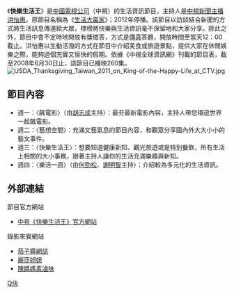 《'''快樂生活王'''》是[[中國電視公司|中國電視公司]]（中視）的生活資訊節目，主持人是[[中視新聞|中視新聞]][[新聞主播|主播]][[洪怡惠|洪怡惠]]，原節目名稱為《[[生活大贏家|生活大贏家]]》；2012年停播。該節目以訪談結合新聞的方式將生活訊息傳達給大眾，標榜將快樂與生活資訊毫不保留地和大家分享。除此之外，節目中會不定時地開放有獎徵答，方式是[[傳真|傳真]]答題，開放時間至當天12：00截止。洪怡惠以生動活潑的方式在節目中介紹美食或旅遊景點，提供大家在休閒娛樂之際，能夠過個充實又愉快的假期。依據《中視全球資訊網》刊載的節目表，截至2008年6月30日止，該節目已播映260集。
[[File:USDA_Thanksgiving_Taiwan_2011_on_King-of-the-Happy-Life_at_CTV.jpg|thumb]]

== 節目內容 ==
*週一：〈飆電影〉（由[[胡志成|胡志成]]主持）：最夯最新電影內容，主持人帶您環遊世界一起飆電影。
*週二：〈藝想空間〉：充滿文藝氣息的節目內容，和觀眾分享國內外大大小小的藝文事件。
*週三：〈快樂生活王〉：想要知道健康新知、觀光旅遊或是特別餐飲，所有生活上相關的大小事務，跟著主持人讓你的生活充滿樂趣與新知。
*週四：〈樂活一週〉（由[[何勁松|何勁松]]、[[謝明智|謝明智]]主持）：介紹較為多元化的生活資訊。

==外部連結==
; 節目官方網站
*[http://www.ctv.com.tw/ctv_news/a8.php 中視《快樂生活王》官方網站] {{Wayback|url=http://www.ctv.com.tw/ctv_news/a8.php |date=20110906183530 }}
; 錄影來賓網站
*[http://diary.blog.yam.com/pupanda/article/3667458 茄子醬網誌] {{Wayback|url=http://diary.blog.yam.com/pupanda/article/3667458 |date=20160305045017 }}
*[http://blog.xuite.net/verybooks/books/13127072 麗莎姐姐] {{Wayback|url=http://blog.xuite.net/verybooks/books/13127072 |date=20160304113203 }}
*[https://web.archive.org/web/20080525153833/http://www.cgs.tw/nucleus/blog/3/item/2030 陳媽媽素滷味]


[[Category:中視電視節目|Q快]]